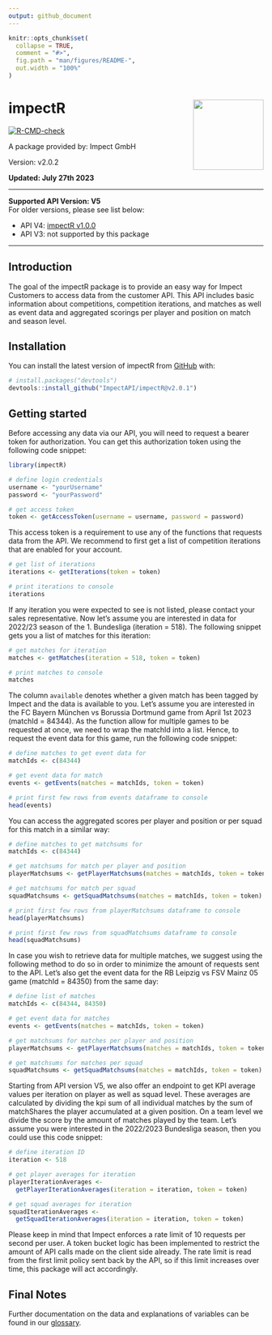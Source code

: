 ```yaml
---
output: github_document
---
```


<!-- README.md is generated from README.Rmd. Please edit that file -->

```r
knitr::opts_chunk$set(
  collapse = TRUE,
  comment = "#>",
  fig.path = "man/figures/README-",
  out.width = "100%"
)
```

# impectR <img src="https://github.com/ImpectAPI/logos/blob/main/impectR.png" align="right" height="139" />

<!-- badges: start -->
[![R-CMD-check](https://github.com/Flosch1006/impectR/actions/workflows/check-release.yaml/badge.svg)](https://github.com/Flosch1006/impectR/actions/workflows/check-release.yaml)
<!-- badges: end -->

A package provided by: Impect GmbH

Version: v2.0.2

**Updated: July 27th 2023**

---

**Supported API Version: V5**  
For older versions, please see list below:

- API V4: [impectR v1.0.0](https://github.com/ImpectAPI/impectR/tree/v1.0.0)
- API V3: not supported by this package

---

## Introduction

The goal of the impectR package is to provide an easy way for Impect
Customers to access data from the customer API. This API includes basic
information about competitions, competition iterations, and matches as
well as event data and aggregated scorings per player and position on
match and season level.

## Installation

You can install the latest version of impectR from
[GitHub](https://github.com/) with:

``` r
# install.packages("devtools")
devtools::install_github("ImpectAPI/impectR@v2.0.1")
```

## Getting started

Before accessing any data via our API, you will need to request a bearer
token for authorization. You can get this authorization token using the
following code snippet:

```r
library(impectR)

# define login credentials
username <- "yourUsername"
password <- "yourPassword"

# get access token
token <- getAccessToken(username = username, password = password)
```

This access token is a requirement to use any of the functions that
requests data from the API. We recommend to first get a list of
competition iterations that are enabled for your account.

```r
# get list of iterations
iterations <- getIterations(token = token)

# print iterations to console
iterations
```

If any iteration you were expected to see is not listed, please contact
your sales representative. Now let’s assume you are interested in data
for 2022/23 season of the 1. Bundesliga (iteration = 518). The following 
snippet gets you a list of matches for this iteration:

``` r
# get matches for iteration
matches <- getMatches(iteration = 518, token = token)

# print matches to console
matches
```

The column `available` denotes whether a given match has been tagged by Impect
and the data is available to you. Let's assume you are interested in the FC
Bayern München vs Borussia Dortmund game from April 1st 2023 (matchId = 84344).
As the function allow for multiple games to be requested at once, we need to wrap
the matchId into a list. Hence, to request the event data for this game, run the
following code snippet:

```r
# define matches to get event data for
matchIds <- c(84344)

# get event data for match
events <- getEvents(matches = matchIds, token = token)

# print first few rows from events dataframe to console
head(events)
```

You can access the aggregated scores per player and position or per
squad for this match in a similar way:

```r
# define matches to get matchsums for
matchIds <- c(84344)

# get matchsums for match per player and position
playerMatchsums <- getPlayerMatchsums(matches = matchIds, token = token)

# get matchsums for match per squad
squadMatchsums <- getSquadMatchsums(matches = matchIds, token = token)

# print first few rows from playerMatchsums dataframe to console
head(playerMatchsums)

# print first few rows from squadMatchsums dataframe to console
head(squadMatchsums)
```

In case you wish to retrieve data for multiple matches, we suggest using
the following method to do so in order to minimize the amount of
requests sent to the API. Let’s also get the event data for the RB
Leipzig vs FSV Mainz 05 game (matchId = 84350) from the same day:

```r
# define list of matches
matchIds <- c(84344, 84350)

# get event data for matches
events <- getEvents(matches = matchIds, token = token)

# get matchsums for matches per player and position
playerMatchsums <- getPlayerMatchsums(matches = matchIds, token = token)

# get matchsums for matches per squad
squadMatchsums <- getSquadMatchsums(matches = matchIds, token = token)

```

Starting from API version V5, we also offer an endpoint to get KPI average values
per iteration on player as well as squad level. These averages are calculated by
dividing the kpi sum of all individual matches by the sum of matchShares the player
accumulated at a given position. On a team level we divide the score by the 
amount of matches played by the team.
Let's assume you were interested in the 2022/2023 Bundesliga season, then you 
could use this code snippet:

```r
# define iteration ID
iteration <- 518

# get player averages for iteration
playerIterationAverages <-
  getPlayerIterationAverages(iteration = iteration, token = token)

# get squad averages for iteration
squadIterationAverages <-
  getSquadIterationAverages(iteration = iteration, token = token)

```


Please keep in mind that Impect enforces a rate limit of 10 requests per second
per user. A token bucket logic has been implemented to restrict the amount of API
calls made on the client side already. The rate limit is read from the first limit 
policy sent back by the API, so if this limit increases over time, this package will
act accordingly.

## Final Notes

Further documentation on the data and explanations of variables can be found in our [glossary](https://glossary.impect.com/).
